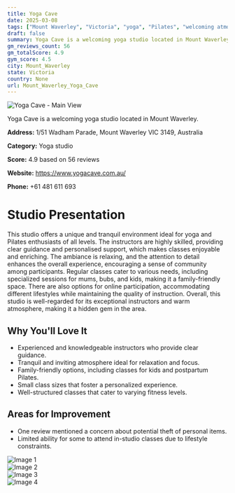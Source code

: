 ```yaml
---
title: Yoga Cave
date: 2025-03-08
tags: ["Mount Waverley", "Victoria", "yoga", "Pilates", "welcoming atmosphere", "small class size", "Mount Waverley"]  
draft: false
summary: Yoga Cave is a welcoming yoga studio located in Mount Waverley.
gm_reviews_count: 56
gm_totalScore: 4.9
gym_score: 4.5
city: Mount_Waverley
state: Victoria
country: None
url: Mount_Waverley_Yoga_Cave
---
```


<div className="aspect-[16/9] relative my-8">
  <img 
    src="https://lh5.googleusercontent.com/p/AF1QipPKG0uHPvbJ-C4bdDcqZIjjGIu_42FOD0BvpSDx=w1920-h1080-k-no"
    alt="Yoga Cave - Main View"
    className="object-cover absolute inset-0 w-full h-full rounded-lg"
  />
</div>

Yoga Cave is a welcoming yoga studio located in Mount Waverley.

**Address:** 1/51 Wadham Parade, Mount Waverley VIC 3149, Australia

**Category:** Yoga studio

**Score:** 4.9 based on 56 reviews

**Website:** https://www.yogacave.com.au/

**Phone:** +61 481 611 693

# Studio Presentation

This studio offers a unique and tranquil environment ideal for yoga and Pilates enthusiasts of all levels. The instructors are highly skilled, providing clear guidance and personalised support, which makes classes enjoyable and enriching. The ambiance is relaxing, and the attention to detail enhances the overall experience, encouraging a sense of community among participants. Regular classes cater to various needs, including specialized sessions for mums, bubs, and kids, making it a family-friendly space. There are also options for online participation, accommodating different lifestyles while maintaining the quality of instruction. Overall, this studio is well-regarded for its exceptional instructors and warm atmosphere, making it a hidden gem in the area.

## Why You'll Love It

- Experienced and knowledgeable instructors who provide clear guidance.
- Tranquil and inviting atmosphere ideal for relaxation and focus.
- Family-friendly options, including classes for kids and postpartum Pilates.
- Small class sizes that foster a personalized experience.
- Well-structured classes that cater to varying fitness levels.

## Areas for Improvement

- One review mentioned a concern about potential theft of personal items.
- Limited ability for some to attend in-studio classes due to lifestyle constraints.

<div className="grid grid-cols-1 xl:grid-cols-2 gap-4 my-8">
<div className="aspect-[4/3] relative"><img src="https://lh5.googleusercontent.com/p/AF1QipPCQMFyuC2SwxvEnvQaTjeFY9SG9-OuyjVFqy3k=w1920-h1080-k-no" alt="Image 1" className="object-cover absolute inset-0 w-full h-full rounded-lg" /></div>
<div className="aspect-[4/3] relative"><img src="https://lh5.googleusercontent.com/p/AF1QipPn1WmspztUwsdPPPOGVojzmGMeZedVVFaHqHOy=w1920-h1080-k-no" alt="Image 2" className="object-cover absolute inset-0 w-full h-full rounded-lg" /></div>
<div className="aspect-[4/3] relative"><img src="https://lh5.googleusercontent.com/p/AF1QipPd2BVJ4N96A5D91IkrLli7x02uSZOnS4wp1oyR=w1920-h1080-k-no" alt="Image 3" className="object-cover absolute inset-0 w-full h-full rounded-lg" /></div>
<div className="aspect-[4/3] relative"><img src="https://lh5.googleusercontent.com/p/AF1QipMCYevscHSgkOFNmBGYFR-HX06s-i1cgzMSANXN=w1920-h1080-k-no" alt="Image 4" className="object-cover absolute inset-0 w-full h-full rounded-lg" /></div>
</div>